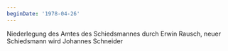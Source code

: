 ```yaml
---
beginDate: '1978-04-26'
---
```


Niederlegung des Amtes des Schiedsmannes durch Erwin Rausch, neuer Schiedsmann
wird Johannes Schneider
